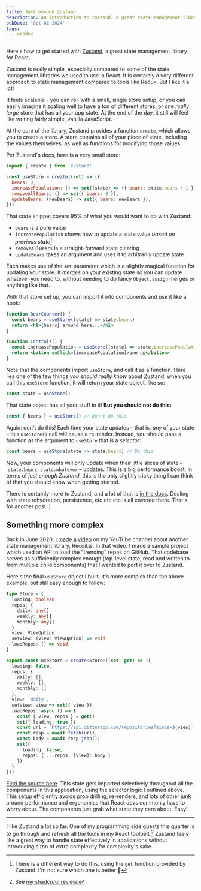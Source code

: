 ```yaml
---
title: Just enough Zustand
description: An introduction to Zustand, a great state management library for React.
pubDate: 'Oct 02 2024'
tags:
  - webdev
---
```


Here's how to get started with [Zustand](https://github.com/pmndrs/zustand), a great state management library for React.

Zustand is really simple, especially compared to some of the state management libraries we used to use in React. It is certainly a very different approach to state management compared to tools like Redux. But I like it a lot! 

It feels scalable - you can roll with a small, single store setup, or you can easily imagine it scaling well to have a ton of different stores, or one _really large_ store that has all your app state. At the end of the day, it still will feel like writing fairly simple, vanilla JavaScript. 

At the core of the library, Zustand provides a function `create`, which allows you to create a store. A store contains all of your piece of state, including the values themselves, as well as functions for modifying those values. 

Per Zustand's docs, here is a very small store:

```jsx
import { create } from 'zustand'

const useStore = create((set) => ({
  bears: 0,
  increasePopulation: () => set((state) => ({ bears: state.bears + 1 })),
  removeAllBears: () => set({ bears: 0 }),
  updateBears: (newBears) => set({ bears: newBears }),
}))
```

That code snippet covers 95% of what you would want to do with Zustand:
  - `bears` is a pure value
  - `increasePopulation` shows how to update a state value _based on previous state_[^2]
  - `removeAllBears` is a straight-forward state clearing
  - `updateBears` takes an argument and uses it to arbitrarily update state

Each makes use of the `set` parameter which is a slightly magical function for updating your store. It _merges_ on your existing state so you can update whatever you need to, without needing to do fancy `Object.assign` merges or anything like that. 

With that store set up, you can import it into components and use it like a hook:

```jsx
function BearCounter() {
  const bears = useStore((state) => state.bears)
  return <h1>{bears} around here...</h1>
}

function Controls() {
  const increasePopulation = useStore((state) => state.increasePopulation)
  return <button onClick={increasePopulation}>one up</button>
}
```

Note that the components import `useStore`, and call it as a function. Here lies one of the few things _you should really know_ about Zustand: when you call this `useStore` function, it will return your state object, like so:

```javascript
const state = useStore()
```

That state object has all your stuff in it! **But you should not do this:**

```javascript
const { bears } = useStore() // Don't do this
```

Again: don't do this! Each time your state updates – that is, _any_ of your state – this `useStore()` call will cause a re-render. Instead, you should pass a function as the argument to `useStore` that is a _selector_:

```javascript
const bears = useStore(state => state.bears) // Do this
```

Now, your components will only update when their little slices of state – `state.bears`, `state.whatever` – updates. This is a big performance boost. In terms of _just enough Zustand_, this is the only slightly tricky thing I can think of that you should know when getting started.

There is certainly more to Zustand, and a lot of that is [in the docs](https://zustand.docs.pmnd.rs/getting-started/introduction). Dealing with state rehydration, persistence, etc etc etc is all covered there. That's for another post :)

## Something more complex

Back in June 2020, [I made a video](https://www.youtube.com/watch?v=BchtCWxs7sA) on my YouTube channel about another state management library, Recoil.js. In that video, I made a sample project which used an API to load the "trending" repos on GitHub. That codebase serves as sufficiently complex enough (top-level state, read and written to from multiple child components) that I wanted to port it over to Zustand. 

Here's the final `useStore` object I built. It's more complex than the above example, but still easy enough to follow:

```typescript
type Store = {
  loading: boolean
  repos: {
    daily: any[]
    weekly: any[]
    monthly: any[]
  }
  view: ViewOption
  setView: (view: ViewOption) => void
  loadRepos: () => void
}

export const useStore = create<Store>((set, get) => ({
  loading: false,
  repos: {
    daily: [],
    weekly: [],
    monthly: []
  },
  view: 'daily',
  setView: view => set({ view }),
  loadRepos: async () => {
    const { view, repos } = get()
    set({ loading: true })
    const url = `https://api.gitterapp.com/repositories?since=${view}`;
    const resp = await fetch(url);
    const body = await resp.json();
    set({
      loading: false,
      repos: { ...repos, [view]: body }
    })
  }
}))
```

[Find the source here](https://github.com/kristianfreeman/just-enough-zustand). This state gets imported selectively throughout all the components in this application, using the selector logic I outlined above. This setup efficiently avoids prop drilling, re-renders, and lots of other junk around performance and ergonomics that React devs commonly have to worry about. The components just grab what state they care about. Easy!

---

I like Zustand a lot so far. One of my programming side quests this quarter is to go through and refresh all the tools in my React toolbelt.[^1] Zustand feels like a great way to handle state effectively in applications without introducing a ton of extra complexity for complexity's sake.

[^1]: See [my shadcn/ui review](https://kristianfreeman.com/brief-shadcnui-review/).
[^2]: There is a different way to do this, using the `get` function provided by Zustand. I'm not sure which one is better 🤷

